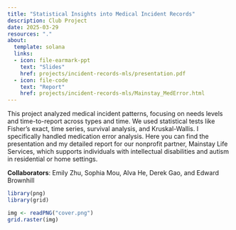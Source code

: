 ```yaml
---
title: "Statistical Insights into Medical Incident Records"
description: Club Project
date: 2025-03-29
resources: "."
about: 
  template: solana
  links: 
  - icon: file-earmark-ppt
    text: "Slides"
    href: projects/incident-records-mls/presentation.pdf
  - icon: file-code
    text: "Report"
    href: projects/incident-records-mls/Mainstay_MedError.html
---
```


This project analyzed medical incident patterns, focusing on needs levels and time-to-report across types and time. We used statistical tests like Fisher’s exact, time series, survival analysis, and Kruskal-Wallis. I specifically handled medication error analysis. Here you can find the presentation and my detailed report for our nonprofit partner, Mainstay Life Services, which supports individuals with intellectual disabilities and autism in residential or home settings.

**Collaborators**: Emily Zhu, Sophia Mou, Alva He, Derek Gao, and Edward Brownhill

```r
library(png)  
library(grid)

img <- readPNG("cover.png")
grid.raster(img)
```
